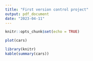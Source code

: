 ```yaml
---
title: "First version control project"
output: pdf_document
date: "2023-04-11"
---
```


```r
knitr::opts_chunk$set(echo = TRUE)
```


```r

plot(cars)
```

```r
library(knitr)
kable(summary(cars))
```

